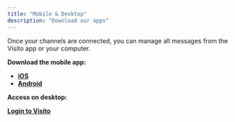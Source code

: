 ```yaml
---
title: "Mobile & Desktop"
description: "Download our apps"
---
```


Once your channels are connected, you can manage all messages from the Visito app or your computer.

**Download the mobile app:**

- [**iOS**](https://apps.apple.com/us/app/visito-ai/id6475635950?l=en-US)
- [**Android**](https://play.google.com/store/apps/details?id=visito.app.production&pli=1)

**Access on desktop:**

[**Login to Visito**](https://app.visitoai.com/auth/login)